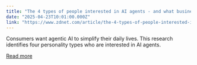 ```yaml
---
title: "The 4 types of people interested in AI agents - and what businesses can learn from them"
date: "2025-04-23T10:01:00.000Z"
link: "https://www.zdnet.com/article/the-4-types-of-people-interested-in-ai-agents-and-what-businesses-can-learn-from-them/"
---
```


Consumers want agentic AI to simplify their daily lives. This research identifies four personality types who are interested in AI agents.

[Read more](https://www.zdnet.com/article/the-4-types-of-people-interested-in-ai-agents-and-what-businesses-can-learn-from-them/)
